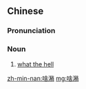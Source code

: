 ==Chinese==
{{zh-forms|alt=三小,啥韶,啥𪷰,啥精}}

===Pronunciation===
{{zh-pron
|mn=siáⁿ-siâu/sáⁿ-siâu
|cat=n
}}

===Noun===
{{zh-noun}}

# {{lb|zh|Min Nan|vulgar}} [[what the hell]]

[[zh-min-nan:啥潲]]
[[mg:啥潲]]